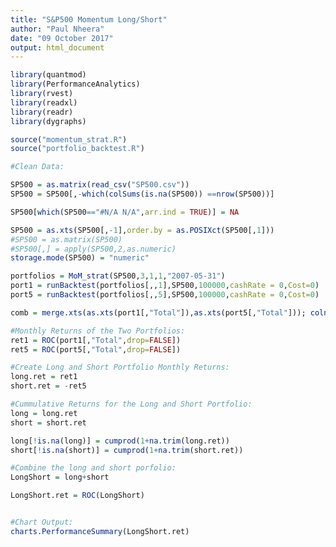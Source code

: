 ```yaml
---
title: "S&P500 Momentum Long/Short"
author: "Paul Nheera"
date: "09 October 2017"
output: html_document
---
```


```r
library(quantmod)
library(PerformanceAnalytics)
library(rvest)
library(readxl)
library(readr)
library(dygraphs)

source("momentum_strat.R")
source("portfolio_backtest.R")
```

```r
#Clean Data:

SP500 = as.matrix(read_csv("SP500.csv"))
SP500 = SP500[,-which(colSums(is.na(SP500)) ==nrow(SP500))]

SP500[which(SP500=="#N/A N/A",arr.ind = TRUE)] = NA

SP500 = as.xts(SP500[,-1],order.by = as.POSIXct(SP500[,1]))
#SP500 = as.matrix(SP500)
#SP500[,] = apply(SP500,2,as.numeric)
storage.mode(SP500) = "numeric"
```


```r
portfolios = MoM_strat(SP500,3,1,1,"2007-05-31")
port1 = runBacktest(portfolios[,,1],SP500,100000,cashRate = 0,Cost=0)
port5 = runBacktest(portfolios[,,5],SP500,100000,cashRate = 0,Cost=0)

comb = merge.xts(as.xts(port1[,"Total"]),as.xts(port5[,"Total"])); colnames(comb) = c("Long","Short")

#Monthly Returns of the Two Portfolios:
ret1 = ROC(port1[,"Total",drop=FALSE])
ret5 = ROC(port5[,"Total",drop=FALSE])

#Create Long and Short Portfolio Monthly Returns:
long.ret = ret1
short.ret = -ret5

#Cummulative Returns for the Long and Short Portfolio:
long = long.ret
short = short.ret

long[!is.na(long)] = cumprod(1+na.trim(long.ret))
short[!is.na(short)] = cumprod(1+na.trim(short.ret))

#Combine the long and short porfolio:
LongShort = long+short

LongShort.ret = ROC(LongShort)


#Chart Output:
charts.PerformanceSummary(LongShort.ret)
```

